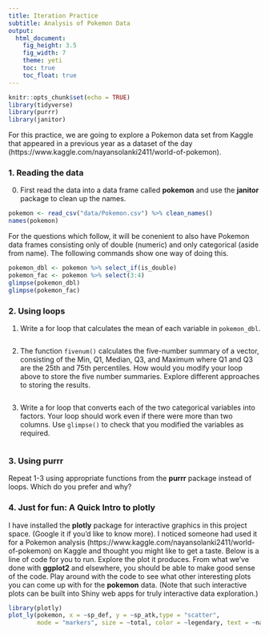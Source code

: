 ```yaml
---
title: Iteration Practice
subtitle: Analysis of Pokemon Data
output: 
  html_document: 
    fig_height: 3.5
    fig_width: 7
    theme: yeti
    toc: true
    toc_float: true
---
```



```r
knitr::opts_chunk$set(echo = TRUE)
library(tidyverse)
library(purrr)  
library(janitor)
```


For this practice, we are going to explore a Pokemon data set from Kaggle that appeared in a previous year as a dataset of the day (https://www.kaggle.com/nayansolanki2411/world-of-pokemon).  

### 1. Reading the data

0. First read the data into a data frame called **pokemon** and use the **janitor** package to clean up the names.    

```r
pokemon <- read_csv("data/Pokemon.csv") %>% clean_names()
names(pokemon)
```

For the questions which follow, it will be conenient to also have Pokemon data frames consisting only of double (numeric) and only categorical (aside from name).  The following commands show one way of doing this.

```r
pokemon_dbl <- pokemon %>% select_if(is_double)
pokemon_fac <- pokemon %>% select(3:4)
glimpse(pokemon_dbl)
glimpse(pokemon_fac)
```


### 2. Using loops 

1. Write a for loop that calculates the mean of each variable in `pokemon_dbl`.  

```r

```


2. The function `fivenum()` calculates the five-number summary of a vector, consisting of the Min, Q1, Median, Q3, and Maximum where Q1 and Q3 are the 25th and 75th percentiles. How would you modify your loop  above to store the five number summaries. Explore different approaches to storing the results.  

```r

```


3. Write a for loop that converts each of the two categorical variables into factors.  Your loop should work even if there were more than two columns.  Use `glimpse()` to check that you modified the variables as required. 

```r

```

### 3. Using purrr  

Repeat 1-3 using appropriate functions from the **purrr** package instead of loops. Which do you prefer and why?  


### 4. Just for fun: A Quick Intro to plotly  

I have installed the **plotly** package for interactive graphics in this project space. (Google it if you'd like to know more). I noticed someone had used it for a Pokemon analysis (https://www.kaggle.com/nayansolanki2411/world-of-pokemon)  on Kaggle and thought you might like to get a taste. Below is a line of code for you to run. Explore the plot it produces. From what we've done with **ggplot2** and elsewhere, you should be able to make good sense of the code. Play around with the code to see what other interesting plots you can come up with for the **pokemon** data.  (Note that such interactive plots can be built into Shiny web apps for truly interactive data exploration.)

```r
library(plotly)
plot_ly(pokemon, x = ~sp_def, y = ~sp_atk,type = "scatter",
        mode = "markers", size = ~total, color = ~legendary, text = ~name)

```

